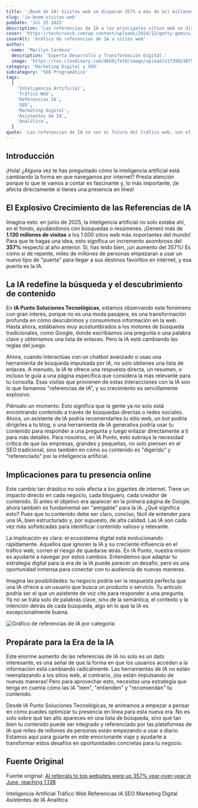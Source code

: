 ```yaml
---
title: '¡Boom de IA! Visitas web se disparan 357% a más de mil millones.'
slug: 'ia-boom-visitas-web'
pubDate: 'Jul 25 2025'
description: 'Las referencias de IA a los principales sitios web se dispararon un 357% en junio de 2025, superando los 1.130 millones de visitas, transformando el tráfico y las estrategias digitales.'
cover: 'https://techcrunch.com/wp-content/uploads/2024/12/getty-gemini-laptop.jpg'
coverAlt: 'Gráfico de referencias de IA a sitios web'
author:
  name: 'Marilyn Cardozo'
  description: 'Experta Desarrollo y Transformación Digital.'
  image: 'https://res.cloudinary.com/dkb9jfet8/image/upload/v1739923879/marilyn_s2mi4a.png'
category: 'Marketing Digital y SEO'
subcategory: 'SEO Programático'
tags:
  [
    'Inteligencia Artificial',
    'Tráfico Web',
    'Referencias IA',
    'SEO',
    'Marketing Digital',
    'Asistentes de IA',
    'Analítica',
  ]
quote: 'Las referencias de IA no son el futuro del tráfico web, son el presente que ya está aquí.'
---
```


<h2 id="introduccion">Introducción</h2>

¡Hola! ¿Alguna vez te has preguntado cómo la inteligencia artificial está cambiando la forma en que navegamos por internet? Presta atención porque lo que te vamos a contar es fascinante y, lo más importante, ¡te afecta directamente si tienes una presencia en línea!

<h2 id="el-explosivo-crecimiento-de-las-referencias-de-ia">
  El Explosivo Crecimiento de las Referencias de IA
</h2>

Imagina esto: en junio de 2025, la inteligencia artificial no solo estaba ahí, en el fondo, ayudándonos con búsquedas o resúmenes. ¡Generó más de <strong>1.130 millones de visitas</strong> a los 1.000 sitios web más importantes del mundo! Para que te hagas una idea, esto significa un incremento asombroso del <strong>357%</strong> respecto al año anterior. Sí, has leído bien, ¡un aumento del 357%! Es como si de repente, miles de millones de personas empezaran a usar un nuevo tipo de "puerta" para llegar a sus destinos favoritos en internet, y esa puerta es la IA.

<h2 id="la-ia-redefine-la-busqueda-y-el-descubrimiento-de-contenido">
  La IA redefine la búsqueda y el descubrimiento de contenido
</h2>

En <strong>IA Punto Soluciones Tecnológicas</strong>, estamos observando este fenómeno con gran interés, porque no es una moda pasajera, es una transformación profunda en cómo descubrimos y consumimos información en la web. Hasta ahora, estábamos muy acostumbrados a los motores de búsqueda tradicionales, como Google, donde escribíamos una pregunta o una palabra clave y obteníamos una lista de enlaces. Pero la IA está cambiando las reglas del juego.

Ahora, cuando interactúas con un chatbot avanzado o usas una herramienta de búsqueda impulsada por IA, no solo obtienes una lista de enlaces. A menudo, la IA te ofrece una respuesta directa, un resumen, o incluso te guía a una página específica que considera la más relevante para tu consulta. Esas visitas que provienen de estas interacciones con la IA son lo que llamamos "referencias de IA", y su crecimiento es sencillamente explosivo.

Piénsalo un momento. Esto significa que la gente ya no solo está encontrando contenido a través de búsquedas directas o redes sociales. Ahora, un asistente de IA podría recomendarles tu sitio web, un bot podría dirigirles a tu blog, o una herramienta de IA generativa podría usar tu contenido para responder a una pregunta y luego enlazar directamente a ti para más detalles. Para nosotros, en IA Punto, esto subraya la necesidad crítica de que las empresas, grandes y pequeñas, no solo piensen en el SEO tradicional, sino también en cómo su contenido es "digerido" y "referenciado" por la inteligencia artificial.

<h2 id="implicaciones-para-tu-presencia-online">
  Implicaciones para tu presencia online
</h2>

Este cambio tan drástico no solo afecta a los gigantes de internet. Tiene un impacto directo en cada negocio, cada bloguero, cada creador de contenido. Si antes el objetivo era aparecer en la primera página de Google, ahora también es fundamental ser "amigable" para la IA. ¿Qué significa esto? Pues que tu contenido debe ser claro, conciso, fácil de entender para una IA, bien estructurado y, por supuesto, de alta calidad. Las IA son cada vez más sofisticadas para identificar contenido valioso y relevante.

La implicación es clara: el ecosistema digital está evolucionando rápidamente. Aquellos que ignoren la IA y su creciente influencia en el tráfico web, corren el riesgo de quedarse atrás. En IA Punto, nuestra misión es ayudarte a navegar por estos cambios. Entendemos que adaptar tu estrategia digital para la era de la IA puede parecer un desafío, pero es una oportunidad inmensa para conectar con tu audiencia de nuevas maneras.

Imagina las posibilidades: tu negocio podría ser la respuesta perfecta que una IA ofrece a un usuario que busca un producto o servicio. Tu artículo podría ser el que un asistente de voz cite para responder a una pregunta. Ya no se trata solo de palabras clave, sino de la semántica, el contexto y la intención detrás de cada búsqueda, algo en lo que la IA es excepcionalmente buena.

![Gráfico de referencias de IA por categoría](https://techcrunch.com/wp-content/uploads/2024/07/ai-referrals-category.png?w=680)

<h2 id="preparate-para-la-era-de-la-ia">Prepárate para la Era de la IA</h2>

Este enorme aumento de las referencias de IA no solo es un dato interesante, es una señal de que la forma en que los usuarios acceden a la información está cambiando radicalmente. Las herramientas de IA no están reemplazando a los sitios web, al contrario, ¡los están impulsando de nuevas maneras! Pero para aprovechar esto, necesitas una estrategia que tenga en cuenta cómo las IA "leen", "entienden" y "recomiendan" tu contenido.

Desde IA Punto Soluciones Tecnológicas, te animamos a empezar a pensar en cómo puedes optimizar tu presencia en línea para esta nueva era. No es solo sobre qué tan alto apareces en una lista de búsqueda, sino qué tan bien tu contenido puede ser integrado y referenciado por las plataformas de IA que miles de millones de personas están empezando a usar a diario. Estamos aquí para guiarte en este emocionante viaje y ayudarte a transformar estos desafíos en oportunidades concretas para tu negocio.

<h2 id="fuente-original">Fuente Original</h2>

Fuente original: <a href="https://techcrunch.com/2025/07/25/ai-referrals-to-top-websites-were-up-357-year-over-year-in-june-reaching-1-13b/" target="_blank" rel="noopener noreferrer">AI referrals to top websites were up 357% year-over-year in June, reaching 1.13B</a>

<div class="flex flex-wrap gap-2 mt-8">
  <span class="inline-block px-3 py-1 bg-primary-100 text-primary-700 text-xs font-semibold rounded-full shadow-sm">
    Inteligencia Artificial
  </span>
  <span class="inline-block px-3 py-1 bg-primary-100 text-primary-700 text-xs font-semibold rounded-full shadow-sm">
    Tráfico Web
  </span>
  <span class="inline-block px-3 py-1 bg-primary-100 text-primary-700 text-xs font-semibold rounded-full shadow-sm">
    Referencias IA
  </span>
  <span class="inline-block px-3 py-1 bg-primary-100 text-primary-700 text-xs font-semibold rounded-full shadow-sm">
    SEO
  </span>
  <span class="inline-block px-3 py-1 bg-primary-100 text-primary-700 text-xs font-semibold rounded-full shadow-sm">
    Marketing Digital
  </span>
  <span class="inline-block px-3 py-1 bg-primary-100 text-primary-700 text-xs font-semibold rounded-full shadow-sm">
    Asistentes de IA
  </span>
  <span class="inline-block px-3 py-1 bg-primary-100 text-primary-700 text-xs font-semibold rounded-full shadow-sm">
    Analítica
  </span>
</div>
